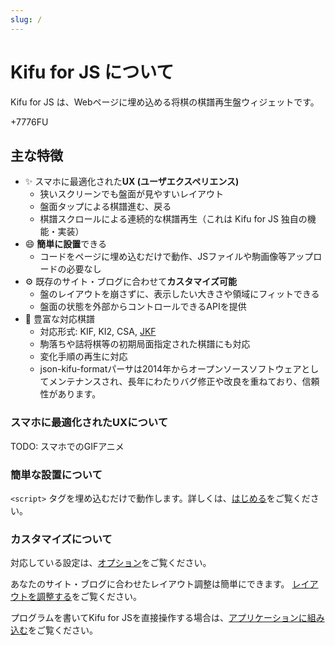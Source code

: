 ```yaml
---
slug: /
---
```


# Kifu for JS について

Kifu for JS は、Webページに埋め込める将棋の棋譜再生盤ウィジェットです。

<!-- TODO: replace with a beautiful position -->
<KifuLite>
+7776FU
</KifuLite>

## 主な特徴

* ✨ スマホに最適化された**UX (ユーザエクスペリエンス)**
  * 狭いスクリーンでも盤面が見やすいレイアウト
  * 盤面タップによる棋譜進む、戻る
  * 棋譜スクロールによる連続的な棋譜再生（これは Kifu for JS 独自の機能・実装）
* 😄 **簡単に設置**できる
  * コードをページに埋め込むだけで動作、JSファイルや駒画像等アップロードの必要なし
* ⚙️ 既存のサイト・ブログに合わせて**カスタマイズ可能**
  * 盤のレイアウトを崩さずに、表示したい大きさや領域にフィットできる
  * 盤面の状態を外部からコントロールできるAPIを提供
* 🦾 豊富な対応棋譜
  * 対応形式: KIF, KI2, CSA, [JKF](https://github.com/na2hiro/Kifu-for-JS/tree/master/packages/json-kifu-format)
  * 駒落ちや詰将棋等の初期局面指定された棋譜にも対応
  * 変化手順の再生に対応
  * json-kifu-formatパーサは2014年からオープンソースソフトウェアとしてメンテナンスされ、長年にわたりバグ修正や改良を重ねており、信頼性があります。

### スマホに最適化されたUXについて

TODO: スマホでのGIFアニメ

### 簡単な設置について

`<script>` タグを埋め込むだけで動作します。詳しくは、[はじめる](/docs/getting-started)をご覧ください。

### カスタマイズについて

対応している設定は、[オプション](./options)をご覧ください。

あなたのサイト・ブログに合わせたレイアウト調整は簡単にできます。 [レイアウトを調整する](./adjusting-layout)をご覧ください。

プログラムを書いてKifu for JSを直接操作する場合は、[アプリケーションに組み込む](./integrating-with-app)をご覧ください。
